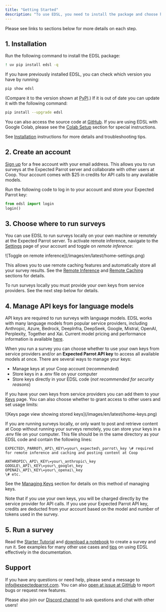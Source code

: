 ```yaml
---
title: "Getting Started"
description: "To use EDSL, you need to install the package and choose how to access language models."
---
```


Please see links to sections below for more details on each step.

## 1. Installation

Run the following command to install the EDSL package:

```bash
! uv pip install edsl -q
```

If you have previously installed EDSL, you can check which version you have by running:

```bash
pip show edsl
```

(Compare it to the version shown at [PyPI](https://pypi.org/project/edsl/).) If it is out of date you can update it with the following command:

```bash
pip install --upgrade edsl
```

You can also access the source code at [GitHub](https://github.com/expectedparrot/edsl). If you are using EDSL with Google Colab, please see the [Colab Setup](https://docs.expectedparrot.com/en/latest/colab_setup.html#colab-setup) section for special instructions.

See [Installation](https://docs.expectedparrot.com/en/latest/installation.html#installation) instructions for more details and troubleshooting tips.

## 2. Create an account

[Sign up](https://www.expectedparrot.com/login) for a free account with your email address. This allows you to run surveys at the Expected Parrot server and collaborate with other users at Coop. Your account comes with $25 in credits for API calls to any available models.

Run the following code to log in to your account and store your Expected Parrot key:

```python
from edsl import login
login()
```

## 3. Choose where to run surveys

You can use EDSL to run surveys locally on your own machine or remotely at the Expected Parrot server. To activate remote inference, navigate to the [Settings](https://www.expectedparrot.com/home/settings) page of your account and toggle on *remote inference*:

<Frame>
![Toggle on remote inference](/images/en/latest/home-settings.png)  
</Frame>

This allows you to use remote caching features and automatically store all your survey results. See the [Remote Inference](https://docs.expectedparrot.com/en/latest/remote_inference.html#remote-inference) and [Remote Caching](https://docs.expectedparrot.com/en/latest/remote_caching.html#remote-caching) sections for details.

To run surveys locally you must provide your own keys from service providers. See the next step below for details.

## 4. Manage API keys for language models

API keys are required to run surveys with language models. EDSL works with many language models from popular service providers, including Anthropic, Azure, Bedrock, DeepInfra, DeepSeek, Google, Mistral, OpenAI, Perplexity, Together and Xai. Current model pricing and performance information is available [here](https://www.expectedparrot.com/getting-started/coop-pricing).

When you run a survey you can choose whether to use your own keys from service providers and/or an **Expected Parrot API key** to access all available models at once. There are several ways to manage your keys:

- Manage keys at your Coop account (*recommended*)
- Store keys in a .env file on your computer
- Store keys directly in your EDSL code (*not recommended for security reasons*)

If you have your own keys from service providers you can add them to your [Keys](https://www.expectedparrot.com/home/keys) page. You can also choose whether to grant access to other users and set usage limits:

<Frame>
![Keys page view showing stored keys](/images/en/latest/home-keys.png)  
</Frame>

If you are running surveys locally, or only want to post and retrieve content at Coop without running your surveys remotely, you can store your keys in a .env file on your computer. This file should be in the same directory as your EDSL code and contain the following lines:

```
EXPECTED\_PARROT\_API\_KEY\=your\_expected\_parrot\_key \# required for remote inference and caching and posting content at Coop

ANTHROPIC\_API\_KEY\=your\_anthropic\_key
GOOGLE\_API\_KEY\=your\_google\_key
OPENAI\_API\_KEY\=your\_openai\_key
\# etc.
```

See the [Managing Keys](https://docs.expectedparrot.com/en/latest/api_keys.html#api-keys) section for details on this method of managing keys.

Note that if you use your own keys, you will be charged directly by the service provider for API calls. If you use your Expected Parrot API key, credits are deducted from your account based on the model and number of tokens used in the survey.

## 5. Run a survey

Read the [Starter Tutorial](https://docs.expectedparrot.com/en/latest/starter_tutorial.html#starter-tutorial) and [download a notebook](https://www.expectedparrot.com/content/179b3a78-2505-4568-acd9-c09d18953288) to create a survey and run it. See examples for many other use cases and [tips](https://docs.expectedparrot.com/en/latest/checklist.html) on using EDSL effectively in the documentation.

## Support

If you have any questions or need help, please send a message to info@expectedparrot.com. You can also [open at issue at GitHub](https://github.com/expectedparrot/edsl/issues/new?template=Blank+issue) to report bugs or request new features.

Please also join our [Discord channel](https://discord.com/invite/mxAYkjfy9m) to ask questions and chat with other users!
